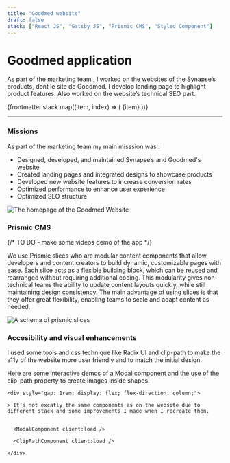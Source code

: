 ```yaml
---
title: "Goodmed website"
draft: false
stack: ["React JS", "Gatsby JS", "Prismic CMS", "Styled Component"]
---
```




# Goodmed application

<p class="intro">
  As part of the marketing team , I worked on the websites of the Synapse’s products, dont le site de Goodmed.
  I develop landing page to highlight product features. Also worked on the website’s technical SEO part.

</p>

<div class="tag-container">
  {frontmatter.stack.map((item, index) => (
    <span class="tag" key={index}>
      {item}
    </span>
  ))}
</div>

<hr />

<div class="container">
  <section>
    <h3>Missions</h3>
    <p>
    As part of the marketing team my main misssion was :
    <ul class="list-style-active">
      <li>Designed, developed, and maintained Synapse’s and Goodmed's website</li>
      <li>Created landing pages and integrated designs to showcase products</li>
      <li>Developed new website features to increase conversion rates</li>
      <li>Optimized performance to enhance user experience</li>
      <li>Optimized SEO structure</li>
    </ul>
    </p>
    <Card caption="The homepage of the Goodmed Website">
        <div class="card-wrapper">
            <Image
                src={goodmedWebsite}
                class="img-shadow"
                alt="The homepage of the Goodmed Website"
            />
      </div>
    </Card>
  </section>
  <section>
    <h3>Prismic CMS</h3>
    {/* TO DO - make some videos demo of the app */}
    <p>
      We use Prismic slices who are modular content components that allow developers and content creators to build dynamic, customizable pages with ease. Each slice acts as a flexible building block, which can be reused and rearranged without requiring additional coding. This modularity gives non-technical teams the ability to update content layouts quickly, while still maintaining design consistency. The main advantage of using slices is that they offer great flexibility, enabling teams to scale and adapt content as needed. 
    </p>
    <Card caption="A schema of prismic slices">
      <div class="card-wrapper">
        <Image
          src={prismicSlice}
          class="img-shadow"
          alt="A schema of prismic slices"
        />
      </div>
    </Card>

  </section>

  <section>
    <h3>Accesibility and visual enhancements</h3>
    <p>
        I used some tools and css technique like Radix UI and clip-path to make the a11y of the website more user friendly and to match the initial design. 
    </p>
    <p>
        Here are some interactive demos of a Modal component and the use of the clip-path property to create images inside shapes.
    </p>

    <div style="gap: 1rem; display: flex; flex-direction: column;">

    > It's not excatly the same components as on the website due to different stack and some improvements I made when I recreate then.


      <ModalComponent client:load />

      <ClipPathComponent client:load />

    </div>

  </section>
</div>
